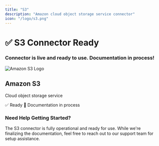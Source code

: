 ```yaml
---
title: "S3"
description: "Amazon cloud object storage service connector"
icon: "/logo/s3.png"
---
```

<div className="flex flex-col items-center justify-center text-center pt-10">
  <h1 className="text-4xl font-bold">✅ S3 Connector Ready</h1>
  <h3 className="text-xl mt-2">
    Connector is live and ready to use. Documentation in process!
  </h3>
</div>
<div className="max-w-2xl mx-auto mt-12">
  <div className="p-6 border rounded-lg bg-orange-50">
    <div className="flex items-center mb-4">
      <img 
        src="/logo/s3.png" 
        alt="Amazon S3 Logo" 
        className="w-8 h-8 mr-3 object-contain flex-shrink-0"
      />
      <h2 className="text-2xl font-semibold m-0"> Amazon S3</h2>
    </div>
    <p className="text-lg text-gray-700 mb-4">Cloud object storage service</p>
    <div className="flex items-center gap-2">
      <span className="px-3 py-1 bg-green-100 text-green-800 rounded-full text-sm font-medium">
        ✅ Ready
      </span>
      <span className="px-3 py-1 bg-blue-100 text-blue-800 rounded-full text-sm font-medium">
        📝 Documentation in process
      </span>
    </div>
  </div>
</div>
<div className="text-center mt-12 p-6 bg-gray-50 rounded-lg max-w-2xl mx-auto">
  <h3 className="text-lg font-semibold mb-2">Need Help Getting Started?</h3>
  <p className="text-gray-600">
    The S3 connector is fully operational and ready for use. While we're finalizing the documentation, 
    feel free to reach out to our support team for setup assistance.
  </p>
</div>